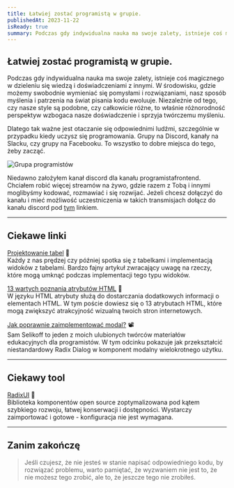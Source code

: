```yaml
---
title: Łatwiej zostać programistą w grupie.
publishedAt: 2023-11-22
isReady: true
summary: Podczas gdy indywidualna nauka ma swoje zalety, istnieje coś magicznego w dzieleniu się wiedzą i doświadczeniami z innymi.
---
```


## Łatwiej zostać programistą w grupie.

Podczas gdy indywidualna nauka ma swoje zalety, istnieje coś magicznego w dzieleniu się wiedzą i doświadczeniami z innymi. W środowisku, gdzie możemy swobodnie wymieniać się pomysłami i rozwiązaniami, nasz sposób myślenia i patrzenia na świat pisania kodu ewoluuje. Niezależnie od tego, czy nasze style są podobne, czy całkowicie różne, to właśnie różnorodność perspektyw wzbogaca nasze doświadczenie i sprzyja twórczemu myśleniu.

Dlatego tak ważne jest otaczanie się odpowiednimi ludźmi, szczególnie w przypadku kiedy uczysz się programowania. Grupy na Discord, kanały na Slacku, czy grupy na Facebooku. To wszystko to dobre miejsca do tego, żeby zacząć.

![Grupa programistów](https://dsc.cloud/88160a/group.webp)

Niedawno założyłem kanał discord dla kanału programistafrontend. Chciałem robić więcej streamów na żywo, gdzie razem z Tobą i innymi moglibyśmy kodować, rozmawiać i się rozwijać. Jeżeli chcesz dołączyć do kanału i mieć możliwość uczestniczenia w takich transmisjach dołącz do kanału discord pod [tym](https://discord.gg/UzspSpNy) linkiem.

---

## Ciekawe linki

[Projektowanie tabel](https://coyleandrew.medium.com/designing-tables-79a655ca183f)    📖  
Każdy z nas prędzej czy później spotka się z tabelkami i implementacją widoków z tabelami. Bardzo fajny artykuł zwracający uwagę na rzeczy, które mogą umknąć podczas implementacji tego typu widoków.  

[13 wartych poznania atrybutów HTML](https://shefali.dev/html-attributes/) 📖  
W języku HTML atrybuty służą do dostarczania dodatkowych informacji o elementach HTML. W tym poście dowiesz się o 13 atrybutach HTML, które mogą zwiększyć atrakcyjność wizualną twoich stron internetowych.  

[Jak poprawnie zaimplementować modal?](https://www.youtube.com/watch?v=VM6YRrUsnUY&t=62s) 📽️  
Sam Selikoff to jeden z moich ulubionych twórców materiałów edukacyjnych dla programistów. W tym odcinku pokazuje  jak przekształcić niestandardowy Radix Dialog w komponent modalny wielokrotnego użytku.

---

## Ciekawy tool

[RadixUI](https://www.radix-ui.com/) 🧰  
Biblioteka komponentów open source zoptymalizowana pod kątem szybkiego rozwoju, łatwej konserwacji i dostępności. Wystarczy zaimportować i gotowe - konfiguracja nie jest wymagana.

---

## Zanim zakończę

> Jeśli czujesz, że nie jesteś w stanie napisać odpowiedniego kodu, by rozwiązać problemu, warto pamiętać, że wyzwaniem nie jest to, że nie możesz tego zrobić, ale to, że jeszcze tego nie zrobiłeś.

